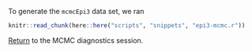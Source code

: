 To generate the `mcmcEpi3` data set, we ran

```r
knitr::read_chunk(here::here("scripts", "snippets", "epi3-mcmc.r"))
```

[Return](mcmc_diagnostics.html#summary-statistics) to the MCMC diagnostics session.
